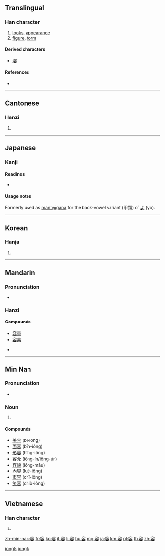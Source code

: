 ==Translingual==

===Han character===
{{Han char|rn=40|rad=宀|as=07|sn=10|four=3060<sub>8</sub>|canj=十金人口 (JCOR)|ids=⿱[[宀]][[谷]]}}

# [[looks]], [[appearance]]
# [[figure]], [[form]]

====Derived characters====
* [[溶]]

====References====
* {{Han ref|kx=0287.030|dkj=07172|dj=0567.030|hdz=20933.170|uh=5BB9|ud=23481|bh=AE65|bd=44645}}

----

==Cantonese==

===Hanzi===
{{yue-hanzi|jyut=[[jung4]]|y=yung4}}

# {{defn|lang=yue|sort=宀07}}

----

==Japanese==

===Kanji===
{{ja-kanji|grade=5|rs=宀07}}

====Readings====
* {{ja-readings|kanon=[[よう]] (yō)|goon=[[ゆう]] (yū)|kun=[[いれる]] (ireru), [[ゆるす]] (yurusu), [[かたち]] (katachi)}}

====Usage notes====
Formerly used as [[man'yōgana]] for the back-vowel variant (甲類) of [[よ]] (yo).

----

==Korean==

===Hanja===
{{ko-hanja|hangeul=용|rv=yong|mr=yong}}

# {{defn|lang=ko|sort=宀07}}

----

==Mandarin==

===Pronunciation===
* {{audio|Zh-róng.ogg|Audio}}

===Hanzi===
{{cmn-hanzi|pin=[[róng]] ([[rong2]])|wg=jung<sup>2</sup>}}

====Compounds====
* [[容量]]
* [[容易]]

* {{defn|lang=cmn|sort=宀07}}

----

==Min Nan==

===Pronunciation===
* {{IPA|[ɪoŋ]|lang=nan}}

===Noun===
{{nan-noun|ts|poj=iông|pojt=iong5|rs=iong5}}

# {{defn|Min Nan}}

====Compounds====
* [[美容]] (bí-iông)
* [[面容]] (bīn-iông)
* [[形容]] (hîng-iông)
* [[容允]] (iông-ín/iông-ún)
* [[容貌]] (iông-māu)
* [[內容]] (luē-iông)
* [[市容]] (chī-iông)
* [[笑容]] (chiò-iông)

[[Category:Min Nan literary terms in simplified script|iong5]]
[[Category:Min Nan literary terms in traditional script|iong5]]

----

==Vietnamese==

===Han character===
{{vi-hantu|[[dung]], [[dong]], [[doòng]], [[gióng]], [[giông]], [[ròng]], [[rông]], [[rung]]|rs=宀07}}

# {{defn|lang=vi|sort=宀07}}

[[zh-min-nan:容]]
[[fr:容]]
[[ko:容]]
[[it:容]]
[[li:容]]
[[hu:容]]
[[mg:容]]
[[ja:容]]
[[km:容]]
[[pl:容]]
[[th:容]]
[[zh:容]]